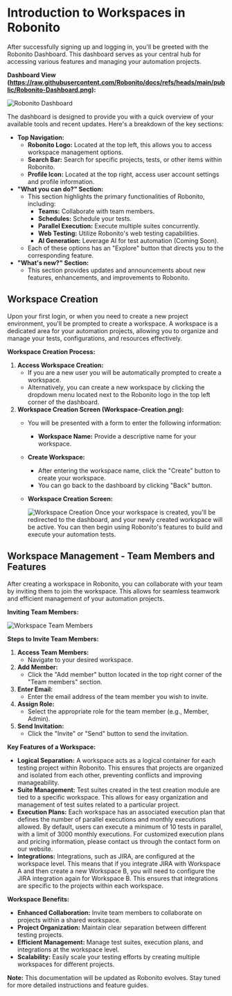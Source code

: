 # Introduction to Workspaces in Robonito

After successfully signing up and logging in, you'll be greeted with the Robonito Dashboard. This dashboard serves as your central hub for accessing various features and managing your automation projects.

**Dashboard View (https://raw.githubusercontent.com/Robonito/docs/refs/heads/main/public/Robonito-Dashboard.png):**

![Robonito Dashboard](https://raw.githubusercontent.com/Robonito/docs/refs/heads/main/public/Robonito-Dashboard.png)

The dashboard is designed to provide you with a quick overview of your available tools and recent updates. Here's a breakdown of the key sections:

* **Top Navigation:**
    * **Robonito Logo:** Located at the top left, this allows you to access workspace management options.
    * **Search Bar:** Search for specific projects, tests, or other items within Robonito.
    * **Profile Icon:** Located at the top right, access user account settings and profile information.
* **"What you can do?" Section:**
    * This section highlights the primary functionalities of Robonito, including:
        * **Teams:** Collaborate with team members.
        * **Schedules:** Schedule your tests.
        * **Parallel Execution:** Execute multiple suites concurrently.
        * **Web Testing:** Utilize Robonito's web testing capabilities.
        * **AI Generation:** Leverage AI for test automation (Coming Soon).
    * Each of these options has an "Explore" button that directs you to the corresponding feature.
* **"What's new?" Section:**
    * This section provides updates and announcements about new features, enhancements, and improvements to Robonito.

## Workspace Creation

Upon your first login, or when you need to create a new project environment, you'll be prompted to create a workspace. A workspace is a dedicated area for your automation projects, allowing you to organize and manage your tests, configurations, and resources effectively.

**Workspace Creation Process:**

1.  **Access Workspace Creation:**
    * If you are a new user you will be automatically prompted to create a workspace.
    * Alternatively, you can create a new workspace by clicking the dropdown menu located next to the Robonito logo in the top left corner of the dashboard.
2.  **Workspace Creation Screen (Workspace-Creation.png):**
    * You will be presented with a form to enter the following information:
        * **Workspace Name:** Provide a descriptive name for your workspace.
    * **Create Workspace:**
        * After entering the workspace name, click the "Create" button to create your workspace.
        * You can go back to the dashboard by clicking "Back" button.
    * **Workspace Creation Screen:**

        ![Workspace Creation](https://raw.githubusercontent.com/Robonito/docs/refs/heads/main/public/CreateNewWorkSpace.png)
Once your workspace is created, you'll be redirected to the dashboard, and your newly created workspace will be active. You can then begin using Robonito's features to build and execute your automation tests.

## Workspace Management - Team Members and Features

After creating a workspace in Robonito, you can collaborate with your team by inviting them to join the workspace. This allows for seamless teamwork and efficient management of your automation projects.

**Inviting Team Members:**

![Workspace Team Members](https://raw.githubusercontent.com/Robonito/docs/refs/heads/main/public/InviteTeamMembersToWorkSpace.png)

**Steps to Invite Team Members:**

1.  **Access Team Members:**
    * Navigate to your desired workspace.
2.  **Add Member:**
    * Click the "Add member" button located in the top right corner of the "Team members" section.
3.  **Enter Email:**
    * Enter the email address of the team member you wish to invite.
4.  **Assign Role:**
    * Select the appropriate role for the team member (e.g., Member, Admin).
5.  **Send Invitation:**
    * Click the "Invite" or "Send" button to send the invitation.

**Key Features of a Workspace:**

* **Logical Separation:** A workspace acts as a logical container for each testing project within Robonito. This ensures that projects are organized and isolated from each other, preventing conflicts and improving manageability.
* **Suite Management:** Test suites created in the test creation module are tied to a specific workspace. This allows for easy organization and management of test suites related to a particular project.
* **Execution Plans:** Each workspace has an associated execution plan that defines the number of parallel executions and monthly executions allowed. By default, users can execute a minimum of 10 tests in parallel, with a limit of 3000 monthly executions. For customized execution plans and pricing information, please contact us through the contact form on our website.
* **Integrations:** Integrations, such as JIRA, are configured at the workspace level. This means that if you integrate JIRA with Workspace A and then create a new Workspace B, you will need to configure the JIRA integration again for Workspace B. This ensures that integrations are specific to the projects within each workspace.

**Workspace Benefits:**

* **Enhanced Collaboration:** Invite team members to collaborate on projects within a shared workspace.
* **Project Organization:** Maintain clear separation between different testing projects.
* **Efficient Management:** Manage test suites, execution plans, and integrations at the workspace level.
* **Scalability:** Easily scale your testing efforts by creating multiple workspaces for different projects.

**Note:** This documentation will be updated as Robonito evolves. Stay tuned for more detailed instructions and feature guides.
